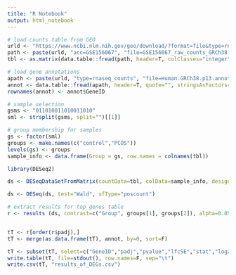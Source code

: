 ---
title: "R Notebook"
output: html_notebook
---

```{r}
# load counts table from GEO
urld <- "https://www.ncbi.nlm.nih.gov/geo/download/?format=file&type=rnaseq_counts"
path <- paste(urld, "acc=GSE156067", "file=GSE156067_raw_counts_GRCh38.p13_NCBI.tsv.gz", sep="&");
tbl <- as.matrix(data.table::fread(path, header=T, colClasses="integer"), rownames="GeneID")
```

```{r}
# load gene annotations 
apath <- paste(urld, "type=rnaseq_counts", "file=Human.GRCh38.p13.annot.tsv.gz", sep="&")
annot <- data.table::fread(apath, header=T, quote="", stringsAsFactors=F, data.table=F)
rownames(annot) <- annot$GeneID
```
```{r}
# sample selection
gsms <- "011010011010011010"
sml <- strsplit(gsms, split="")[[1]]
```

```{r}
# group membership for samples
gs <- factor(sml)
groups <- make.names(c("control","PCOS"))
levels(gs) <- groups
sample_info <- data.frame(Group = gs, row.names = colnames(tbl))

```

```{r}
library(DESeq2)

ds <- DESeqDataSetFromMatrix(countData=tbl, colData=sample_info, design= ~Group)

ds <- DESeq(ds, test="Wald", sfType="poscount")
```
```{r}
# extract results for top genes table
r <- results (ds, contrast=c("Group", groups[1], groups[2]), alpha=0.05, pAdjustMethod ="fdr")


tT <- r[order(r$padj),] 
tT <- merge(as.data.frame(tT), annot, by=0, sort=F)

tT <- subset(tT, select=c("GeneID","padj","pvalue","lfcSE","stat","log2FoldChange","baseMean","Symbol","Description"))
write.table(tT, file=stdout(), row.names=F, sep="\t")
write.csv(tT, "results_of_DEGs.csv")
```


